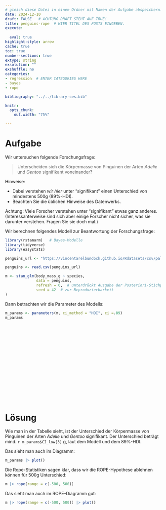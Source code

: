 ```yaml
---
# gleich diese Datei in einem Ordner mit Namen der Aufgabe abspeichern!
date: 2024-12-10
draft: FALSE   # ACHTUNG DRAFT STEHT AUF TRUE!
title: penguins-rope  # HIER TITEL DES POSTS EINGEBEN.
execute: 
  
  eval: true 
highlight-style: arrow 
cache: true
toc: true
number-sections: true
extype: string
exsolution: ""
exshuffle: no
categories:
- regression  # ENTER CATEGORIES HERE
- bayes
- rope

bibliography: "../../library-ses.bib"

knitr:
  opts_chunk:
    out.width: "75%"

---
```






# Aufgabe 

Wir untersuchen folgende Forschungsfrage:


>    Unterscheiden sich die Körpermasse von Pinguinen der Arten *Adelie* und *Gentoo* signifikant voneinander?


Hinweise:

- Dabei verstehen *wir* *hier* unter "signifikant" einen Unterschied von mindestens 500g (89%-HDI).
- Beachten Sie die üblichen Hinweise des Datenwerks.

Achtung: Viele Forscher verstehen unter "signifikant" etwas ganz anderes. (Interessanterweise sind sich aber einige Forscher nicht sicher, was sie darunter verstehen. Fragen Sie sie doch mal.)


Wir berechnen folgendes Modell zur Beantwortung der Forschungsfrage:


```r
library(rstanarm)   # Bayes-Modelle
library(tidyverse)
library(easystats)

penguins_url <- "https://vincentarelbundock.github.io/Rdatasets/csv/palmerpenguins/penguins.csv"

penguins <- read.csv(penguins_url)
```


```r
m <- stan_glm(body_mass_g ~ species, 
              data = penguins, 
              refresh = 0,  # unterdrückt Ausgabe der Posteriori-Stichproben
              seed = 42  # zur Reproduzierbarkeit
)
```


Dann betrachten wir die Parameter des Modells:

```r
m_params <- parameters(m, ci_method = "HDI", ci =.89)
m_params
```




</br>
</br>
</br>

</br>
</br>
</br>

</br>
</br>
</br>

</br>
</br>
</br>











# Lösung 


Wie man in der Tabelle sieht, ist der Unterschied der Körpermasse von Pinguinen der Arten *Adelie* und *Gentoo* signifikant. Der Unterschied beträgt mind. `r m_params$CI_low[3]` g, laut dem Modell und dem 89%-HDI.

Das sieht man auch im Diagramm:


```r
m_params |> plot()
```

Die Rope-Statistiken sagen klar, dass wir die ROPE-Hypothese ablehnen können für 500g Unterschied:

```r
m |> rope(range = c(-500, 500))
```


Das sieht man auch im ROPE-Diagramm gut:

```r
m |> rope(range = c(-500, 500)) |> plot()
```


